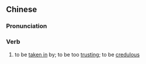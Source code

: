 {{also|轻信}}
==Chinese==
{{zh-forms|s=轻信}}

===Pronunciation===
{{zh-pron
|m=qīngxìn
|c=heng1 seon3
|mn=khin-sìn/twv:kheng-sìn
|cat=v
}}

===Verb===
{{zh-verb}}

# to be [[take in|taken in]] by; to be too [[trusting]]; to be [[credulous]]
#: {{zh-x|他 容易 輕信 別人。|He is '''gullible'''.}}